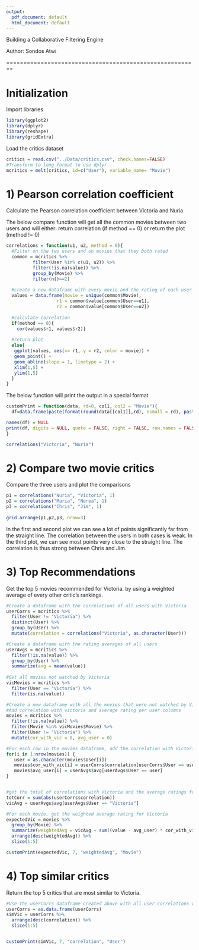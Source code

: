 ```yaml
---
output:
  pdf_document: default
  html_document: default
---
```

Building a Collaborative Filtering Engine

Author: Sondos Atwi

========================================================

# Initialization

Import libraries

```r
library(ggplot2)
library(dplyr)
library(reshape)
library(gridExtra)
```

Load the critics dataset
```r
critics = read.csv("../Data/critics.csv", check.names=FALSE)
#Transform to long format to use dplyr
mcritics = melt(critics, id=c("User"), variable_name= "Movie")
```

# 1) Pearson correlation coefficient 
Calculate the Pearson correlation coefficient between Victoria and Nuria

The below compare function will get all the common movies between two users and will either: return correlation (if method == 0) or return the plot (method != 0)
```r
correlations = function(u1, u2, method = 0){
  #Filter on the two users and on movies that they both rated
  common = mcritics %>%
          filter(User %in% c(u1, u2)) %>%
          filter(!is.na(value)) %>%
          group_by(Movie) %>%
          filter(n()==2)
  
  #create a new dataframe with every movie and the rating of each user
  values = data.frame(movie = unique(common$Movie), 
                   r1 = common$value[common$User==u1], 
                   r2 = common$value[common$User==u2])
  
  #calculate correlation
  if(method == 0){
    cor(values$r1, values$r2)}
  
  #return plot
  else{
   ggplot(values, aes(x= r1, y = r2, color = movie)) +
   geom_point() +
   geom_abline(slope = 1, linetype = 2) +
   xlim(1,5) +
   ylim(1,5)
  }
}
```

The below function will print the output in a special format
```r
customPrint = function(data, rd=0, col1, col2 = "Movie"){
  df=data.frame(paste(format(round(data[[col1]],rd), nsmall = rd), paste("\'", data[[col2]], "\'", sep = ""), sep = ", "))

names(df) = NULL
print(df, digits = NULL, quote = FALSE, right = FALSE, row.names = FALSE)
}
```


```r
correlations("Victoria", "Nuria")
```

# 2) Compare two movie critics

Compare the three users and plot the comparisons
```r
p1 = correlations("Nuria", "Victoria", 1)
p2 = correlations("Maria", "Nerea", 1)
p3 = correlations("Chris", "Jim", 1)
 
grid.arrange(p1,p2,p3, nrow=3)
```

In the first and second plot we can see a lot of points significantly far from the straight line. The correlation between the users in both cases is weak.
In the third plot, we can see most points very close to the straight line. The correlation is thus strong between Chris and Jim.

# 3) Top Recommendations 
Get the top 5 movies recommended for Victoria. by using a weighted average of every other critic's rankings.


```r
#Create a dataframe with the correlations of all users with Victoria
userCorrs = mcritics %>%
  filter(User != "Victoria") %>%
  distinct(User) %>%
  group_by(User) %>%
  mutate(correlation = correlations("Victoria", as.character(User)))

#Create a dataframe with the rating averages of all users
userAvgs = mcritics %>%
  filter(!is.na(value)) %>%
  group_by(User) %>%
  summarize(avg = mean(value))
  
#Get all movies not watched by Victoria
vicMovies = mcritics %>%
  filter(User == "Victoria") %>%
  filter(is.na(value))

#Create a new dataframe with all the movies that were not watched by Victoria and the ratings provided by the users. 
#Add correlation with victoria and average rating per user columns
movies = mcritics %>%
  filter(!is.na(value)) %>%
  filter(Movie %in% vicMovies$Movie) %>%
  filter(User != "Victoria") %>%
  mutate(cor_with_vic = 0, avg_user = 0)

#For each row in the movies dataframe, add the correlation with Victoria and the user's average rating
for(i in 1:nrow(movies)) {
   user = as.character(movies$User[i])
   movies$cor_with_vic[i] = userCorrs$correlation[userCorrs$User == user]
   movies$avg_user[i] = userAvgs$avg[userAvgs$User == user] 
}


#get the total of correlations with Victoria and the average ratings for Victoria
totCorr = sum(abs(userCorrs$correlation))
vicAvg = userAvgs$avg[userAvgs$User == "Victoria"]

#For each movie, get the weighted average rating for Victoria
expectedVic = movies %>%
  group_by(Movie) %>%
  summarize(weightedAvg = vicAvg + sum((value - avg_user) * cor_with_vic)/totCorr) %>%
  arrange(desc(weightedAvg)) %>%
  slice(1:5)

customPrint(expectedVic, 7, "weightedAvg", "Movie")
```


# 4) Top similar critics
Return the top 5 critics that are most similar to Victoria. 


```r
#Use the userCorrs dataframe created above with all user correlations with Victoria and get the top 5
userCorrs = as.data.frame(userCorrs)
simVic = userCorrs %>%
  arrange(desc(correlation)) %>%
  slice(1:5)


customPrint(simVic, 7, "correlation", "User")
```




